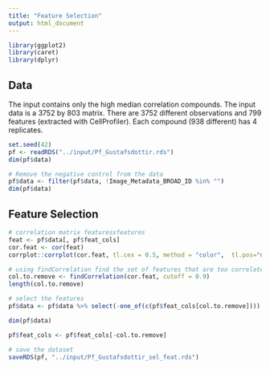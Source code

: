 ```yaml
---
title: "Feature Selection"
output: html_document
---
```


```r
library(ggplot2)
library(caret)
library(dplyr)
```

## Data

The input contains only the high median correlation compounds.
The input data is a 3752 by 803 matrix.
There are 3752 different observations and 799 features (extracted with CellProfiler).
Each compound (938 different) has 4 replicates.

```r
set.seed(42)
pf <- readRDS("../input/Pf_Gustafsdottir.rds")
dim(pf$data)

# Remove the negative control from the data
pf$data <- filter(pf$data, !Image_Metadata_BROAD_ID %in% "")
dim(pf$data)
```

## Feature Selection

```r
# correlation matrix featuresxfeatures
feat <- pf$data[, pf$feat_cols]
cor.feat <- cor(feat)
corrplot::corrplot(cor.feat, tl.cex = 0.5, method = "color",  tl.pos="n", order = "hclust")
```

```r
# using findCorrelation find the set of features that are too correlated
col.to.remove <- findCorrelation(cor.feat, cutoff = 0.9)
length(col.to.remove)

# select the features
pf$data <- pf$data %>% select(-one_of(c(pf$feat_cols[col.to.remove])))

dim(pf$data)

pf$feat_cols <- pf$feat_cols[-col.to.remove]

# save the dataset
saveRDS(pf, "../input/Pf_Gustafsdottir_sel_feat.rds")
```